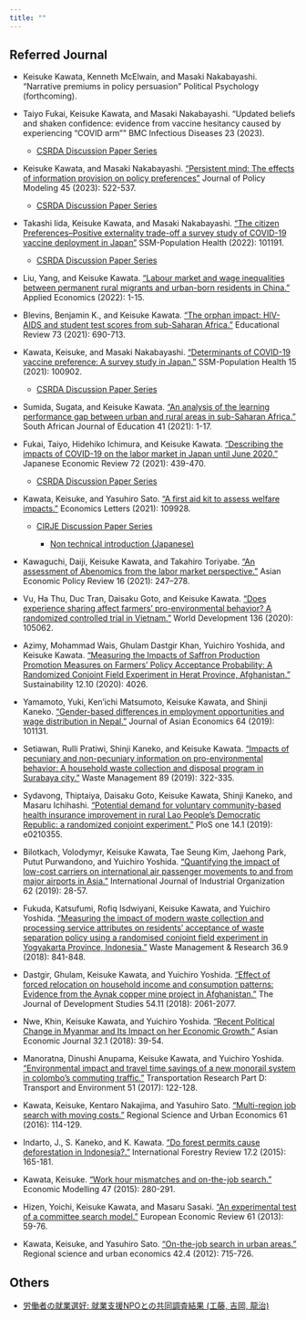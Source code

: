 ```yaml
---
title: ""
---
```


## Referred Journal

- Keisuke Kawata, Kenneth McElwain, and Masaki Nakabayashi. "Narrative premiums in policy persuasion" Political Psychology (forthcoming).

- Taiyo Fukai, Keisuke Kawata, and Masaki Nakabayashi. "Updated beliefs and shaken confidence: evidence from vaccine hesitancy caused by experiencing “COVID arm”" BMC Infectious Diseases 23 (2023).

    - [CSRDA Discussion Paper Series](https://csrdadps.com/paper/35)

- Keisuke Kawata, and Masaki Nakabayashi. ["Persistent mind: The effects of information provision on policy preferences"](https://doi.org/10.1016/j.jpolmod.2023.05.002) Journal of Policy Modeling 45 (2023): 522-537.

    - [CSRDA Discussion Paper Series](https://csrdadps.com/paper/5)

- Takashi Iida, Keisuke Kawata, and Masaki Nakabayashi. ["The citizen Preferences–Positive externality trade-off a survey study of COVID-19 vaccine deployment in Japan"](https://doi.org/10.1016/j.ssmph.2022.101191) SSM-Population Health (2022): 101191.

    - [CSRDA Discussion Paper Series](https://csrdadps.com/api/files/24/58e0c079-64e1-4388-916e-58b6e38b9f43.pdf)

- Liu, Yang, and Keisuke Kawata. ["Labour market and wage inequalities between permanent rural migrants and urban-born residents in China."](https://doi.org/10.1080/00036846.2021.1925079) Applied Economics (2022): 1-15.

- Blevins, Benjamin K., and Keisuke Kawata. ["The orphan impact: HIV-AIDS and student test scores from sub-Saharan Africa."](https://doi.org/10.1080/00131911.2019.1689100) Educational Review 73 (2021): 690-713.

- Kawata, Keisuke, and Masaki Nakabayashi. ["Determinants of COVID-19 vaccine preference: A survey study in Japan."](https://doi.org/10.1016/j.ssmph.2021.100902) SSM-Population Health 15 (2021): 100902.

  - [CSRDA Discussion Paper Series](https://csrdadps.com/paper/16)

- Sumida, Sugata, and Keisuke Kawata. ["An analysis of the learning performance gap between urban and rural areas in sub-Saharan Africa."](https://doi.org/10.15700/saje.v41n2a1779) South African Journal of Education 41 (2021): 1-17.

- Fukai, Taiyo, Hidehiko Ichimura, and Keisuke Kawata. ["Describing the impacts of COVID-19 on the labor market in Japan until June 2020."](https://doi.org/10.1007/s42973-021-00081-z) Japanese Economic Review 72 (2021): 439-470.

  - [CSRDA Discussion Paper Series](https://csrdadps.com/paper/15)

- Kawata, Keisuke, and Yasuhiro Sato. ["A first aid kit to assess welfare impacts."](https://doi.org/10.1016/j.econlet.2021.109928) Economics Letters (2021): 109928.

  - [CIRJE Discussion Paper Series](http://www.cirje.e.u-tokyo.ac.jp/research/dp/2021/2021cf1163.pdf)
  
    - [Non technical introduction (Japanese)](http://www.crepe.e.u-tokyo.ac.jp/material/crepecl12.html)

- Kawaguchi, Daiji, Keisuke Kawata, and Takahiro Toriyabe. ["An assessment of Abenomics from the labor market perspective."](https://doi.org/10.1111/aepr.12343) Asian Economic Policy Review 16 (2021): 247–278.

- Vu, Ha Thu, Duc Tran, Daisaku Goto, and Keisuke Kawata. ["Does experience sharing affect farmers’ pro-environmental behavior? A randomized controlled trial in Vietnam."](https://doi.org/10.1016/j.worlddev.2020.105062) World Development 136 (2020): 105062.

- Azimy, Mohammad Wais, Ghulam Dastgir Khan, Yuichiro Yoshida, and Keisuke Kawata. ["Measuring the Impacts of Saffron Production Promotion Measures on Farmers’ Policy Acceptance Probability: A Randomized Conjoint Field Experiment in Herat Province, Afghanistan."](https://doi.org/10.3390/su12104026) Sustainability 12.10 (2020): 4026.

- Yamamoto, Yuki, Ken’ichi Matsumoto, Keisuke Kawata, and Shinji Kaneko. ["Gender-based differences in employment opportunities and wage distribution in Nepal."](https://doi.org/10.1016/j.asieco.2019.07.004) Journal of Asian Economics 64 (2019): 101131.

- Setiawan, Rulli Pratiwi, Shinji Kaneko, and Keisuke Kawata. ["Impacts of pecuniary and non-pecuniary information on pro-environmental behavior: A household waste collection and disposal program in Surabaya city."](https://doi.org/10.1016/j.wasman.2019.04.015) Waste Management 89 (2019): 322-335.

- Sydavong, Thiptaiya, Daisaku Goto, Keisuke Kawata, Shinji Kaneko, and Masaru Ichihashi. ["Potential demand for voluntary community-based health insurance improvement in rural Lao People’s Democratic Republic: a randomized conjoint experiment."](https://doi.org/10.1371/journal.pone.0210355) PloS one 14.1 (2019): e0210355.

- Bilotkach, Volodymyr, Keisuke Kawata, Tae Seung Kim, Jaehong Park, Putut Purwandono, and Yuichiro Yoshida. ["Quantifying the impact of low-cost carriers on international air passenger movements to and from major airports in Asia."](https://doi.org/10.1016/j.ijindorg.2018.03.012) International Journal of Industrial Organization 62 (2019): 28-57.

- Fukuda, Katsufumi, Rofiq Isdwiyani, Keisuke Kawata, and Yuichiro Yoshida. ["Measuring the impact of modern waste collection and processing service attributes on residents’ acceptance of waste separation policy using a randomised conjoint field experiment in Yogyakarta Province, Indonesia."](https://doi.org/10.1177/0734242X18793939) Waste Management & Research 36.9 (2018): 841-848.

- Dastgir, Ghulam, Keisuke Kawata, and Yuichiro Yoshida. ["Effect of forced relocation on household income and consumption patterns: Evidence from the Aynak copper mine project in Afghanistan."](https://doi.org/10.1080/00220388.2017.1385767) The Journal of Development Studies 54.11 (2018): 2061-2077.

- Nwe, Khin, Keisuke Kawata, and Yuichiro Yoshida. ["Recent Political Change in Myanmar and Its Impact on her Economic Growth."](https://doi.org/10.1111/asej.12141) Asian Economic Journal 32.1 (2018): 39-54.

- Manoratna, Dinushi Anupama, Keisuke Kawata, and Yuichiro Yoshida. ["Environmental impact and travel time savings of a new monorail system in colombo’s commuting traffic."](https://doi.org/10.1016/j.trd.2016.12.003) Transportation Research Part D: Transport and Environment 51 (2017): 122-128.

- Kawata, Keisuke, Kentaro Nakajima, and Yasuhiro Sato. ["Multi-region job search with moving costs."](https://doi.org/10.1016/j.regsciurbeco.2016.10.002) Regional Science and Urban Economics 61 (2016): 114-129.

- Indarto, J., S. Kaneko, and K. Kawata. ["Do forest permits cause deforestation in Indonesia?."](https://doi.org/10.1505/146554815815500651) International Forestry Review 17.2 (2015): 165-181.

- Kawata, Keisuke. ["Work hour mismatches and on-the-job search."](https://doi.org/10.1016/j.econmod.2015.03.009) Economic Modelling 47 (2015): 280-291.

- Hizen, Yoichi, Keisuke Kawata, and Masaru Sasaki. ["An experimental test of a committee search model."](https://doi.org/10.1016/j.euroecorev.2013.03.002) European Economic Review 61 (2013): 59-76.

- Kawata, Keisuke, and Yasuhiro Sato. ["On-the-job search in urban areas."](https://doi.org/10.1016/j.regsciurbeco.2012.04.004) Regional science and urban economics 42.4 (2012): 715-726.

## Others

- [労働者の就業選好: 就業支援NPOとの共同調査結果 (工藤, 吉岡, 龍治)](https://www.dropbox.com/s/63gzawwisrxo11a/DraftPDF.pdf?dl=0)
